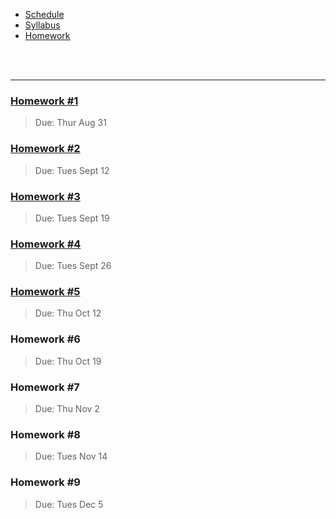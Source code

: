 <ul class="navibar">
  <li><a href="./index.html" class="navibar">Schedule</a></li>
  <li><a href="./syllabus.html" class="navibar" >Syllabus</a></li>
  <li><a href="./homework.html" class="current" >Homework</a></li>
</ul>




<!--- Start Main Page --->
<br>
<br>

-------

<!-- ### Homework \#1 -->
### [Homework \#1](homework/hw1.pdf)
> Due: Thur Aug 31

<!-- ### Homework \#2 -->
### [Homework \#2](homework/hw2.pdf)  
> Due: Tues Sept 12

<!-- ### Homework \#3   -->
### [Homework \#3](homework/hw3.pdf)
> Due: Tues Sept 19 

<!-- ### Homework \#4   -->
### [Homework \#4](homework/hw4.pdf)
> Due: Tues Sept 26

<!-- ### Homework \#5 -->
### [Homework \#5](homework/hw5.pdf)
> Due: Thu Oct 12

### Homework \#6
<!-- ### [Homework \#6](homework/hw6.pdf) -->
> Due: Thu Oct 19

### Homework \#7
<!-- ### [Homework \#7](homework/hw7.pdf) -->
> Due: Thu Nov 2 

### Homework \#8
<!-- ### [Homework \#8](homework/hw8.pdf) -->
> Due: Tues Nov 14

### Homework \#9  
<!-- ### [Homework \#9](homework/hw9.pdf) -->
> Due: Tues Dec 5  


  